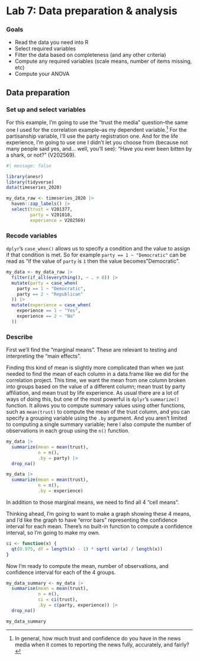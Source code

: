 # Lab 7: Data preparation & analysis {.unnumbered}

### Goals

- Read the data you need into R
- Select required variables
- Filter the data based on completeness (and any other criteria)
- Compute any required variables (scale means, number of items missing, etc)
- Compute your ANOVA


## Data preparation

### Set up and select variables

For this example, I'm going to use the "trust the media" question--the same one I used for the correlation example--as my dependent variable.^[In general, how much trust and confidence do you have in the news media when it comes to reporting the news fully, accurately, and fairly?] For the partisanship variable, I'll use the party registration one. And for the life experience, I'm going to use one I didn't let you choose from (because not many people said yes, and... well, you'll see): "Have you ever been bitten by a shark, or not?" (V202569).

```r
#| message: false

library(anesr)
library(tidyverse)
data(timeseries_2020)

my_data_raw <- timeseries_2020 |> 
  haven::zap_labels() |> 
  select(trust = V201377, 
         party = V201018,
         experience = V202569)
```


### Recode variables

`dplyr`'s `case_when()` allows us to specify a condition and the value to assign if that condition is met. So for example `party == 1 ~ "Democratic"` can be read as "if the value of `party` is `1` then the value becomes "Democratic".

```r
my_data <- my_data_raw |> 
  filter(if_all(everything(), ~ . > 0)) |>
  mutate(party = case_when(
    party == 1 ~ "Democratic",
    party == 2 ~ "Republican"
  )) |> 
  mutate(experience = case_when(
    experience == 1 ~ "Yes",
    experience == 2 ~ "No"
  )) 
```



### Describe

First we'll find the "marginal means". These are relevant to testing and interpreting the "main effects".

Finding this kind of mean is slightly more complicated than when we just needed to find the mean of each column in a data.frame like we did for the correlation project. This time, we want the mean from one column broken into groups based on the value of a different column; mean trust by party affiliation, and mean trust by life experience. As usual there are a lot of ways of doing this, but one of the most powerful is `dplyr`'s `summarize()` function. It allows you to compute summary values using other functions, such as `mean(trust)` to compute the mean of the trust column, and you can specify a grouping variable using the `.by` argument. And you aren't limited to computing a single summary variable; here I also compute the number of observations in each group using the `n()` function.

```r
my_data |> 
  summarize(mean = mean(trust), 
            n = n(),
            .by = party) |> 
  drop_na()

my_data |> 
  summarize(mean = mean(trust), 
            n = n(),
            .by = experience)

```


In addition to those marginal means, we need to find all 4 "cell means".

Thinking ahead, I'm going to want to make a graph showing these 4 means, and I'd like the graph to have "error bars" representing the confidence interval for each mean. There's no built-in function to compute a confidence interval, so I'm going to make my own.

```r
ci <- function(x) {
  qt(0.975, df = length(x) - 1) * sqrt( var(x) / length(x))
}
```

Now I'm ready to compute the mean, number of observations, and confidence interval for each of the 4 groups. 

```r
my_data_summary <- my_data |> 
  summarise(mean = mean(trust), 
            n = n(),
            ci = ci(trust),
            .by = c(party, experience)) |> 
  drop_na()

my_data_summary
```



